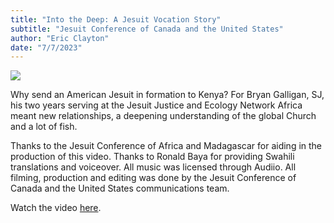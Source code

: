 ```yaml
---
title: "Into the Deep: A Jesuit Vocation Story"
subtitle: "Jesuit Conference of Canada and the United States"
author: "Eric Clayton"
date: "7/7/2023"
---
```


![](media-files/into-the-deep.png)

Why send an American Jesuit in formation to Kenya? For Bryan Galligan, SJ, his two years serving at the Jesuit Justice and Ecology Network Africa meant new relationships, a deepening understanding of the global Church and a lot of fish. 

Thanks to the Jesuit Conference of Africa and Madagascar for aiding in the production of this video. Thanks to Ronald Baya for providing Swahili translations and voiceover. All music was licensed through Audiio. All filming, production and editing was done by the Jesuit Conference of Canada and the United States communications team.

Watch the video [here](https://youtu.be/Fm_g0ernKSI).

